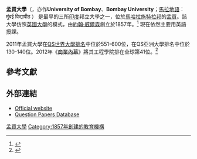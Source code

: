 {{Infobox university
|name = 孟買大學
|image_name = UniversityOfMumbai.png
|image_size = 150px
|native_name = मुंबई विद्यापीठ
|established = 1857年7月18日
|type = [[公立大學|公立大學]]
|motto = {{lang-sa|शीलवृतफला विद्या}}（{{lang-en|The Fruit of Learning is Good Character and Righteous Conduct}}）
|Acronym=[[MU|MU]]
|president =
|provost =
|principal =
|rector =
|chancellor = [[Kateekal_Sankaranarayanan|Kateekal Sankaranarayanan]]
|vice_chancellor = Rajan M. Welukar
| students = 7,579<ref name="MU">{{cite web |title=University Student Enrollment Details |url=https://www.ugc.ac.in/stateuniversitylist.aspx?id=21&Unitype=2 |website=www.ugc.ac.in |accessdate=10 February 2020 |archive-date=2020-10-16 |archive-url=https://web.archive.org/web/20201016032106/https://www.ugc.ac.in/stateuniversitylist.aspx?id=21&Unitype=2 |dead-url=no }}</ref>
| undergrad = 1,459<ref name="MU"/>
| postgrad = 5,638<ref name="MU"/>
|city = [[孟買|孟買]]
|state = [[馬哈拉施特拉邦|馬哈拉施特拉邦]]
|country = [[印度|印度]]
|campus = [[都市|都市]]
|free_label =
|free =
|colors =
|sports =
|mascot =
|nickname =
|affiliations = [[大學捐款委員會_(印度)|UGC]]、[[国家评估与鉴定委员会|NAAC]]、[[印度大學協會|AIU]]
|website = [http://www.mu.ac.in mu.ac.in]
|coor =
|logo =
}}

'''孟買大學'''（{{lang-en|'''University of Mumbai'''}}，亦作'''University of Bombay'''、'''Bombay University'''；[[馬拉地語|馬拉地語]]：मुंबई विद्यापीठ ） 是最早的三所[[印度|印度]]邦立大學之一，位於[[馬哈拉施特拉邦|馬哈拉施特拉邦]]的[[孟買|孟買]]。該大學仿照[[英國大學|英國大學]]的模式，由[[約翰·威爾森_(傳教士)|約翰·威爾森]]創立於1857年。<ref>{{cite web|title=History of the University of Mumbai|url=http://www.mu.ac.in/History.html|publisher=University of Mumbai|accessdate=1 May 2013|deadurl=yes|archiveurl=https://web.archive.org/web/20090425232831/http://www.mu.ac.in/History.html|archivedate=2009年4月25日}}</ref> 現在依然主要用英語授課。

2011年孟買大學在[[QS世界大學排名|QS世界大學排名]]中位於551-600位，在QS亞洲大學排名中位於130-140位。2012年《[[商業內幕|商業內幕]]》將其工程學院排在全球第41位。<ref name="Business Insider">{{cite web|title=The World's Best Engineering Schools|url=http://www.businessinsider.com/the-worlds-best-engineering-schools-2012-6?op=1|publisher=Business Insider|accessdate=5 June 2013|archive-date=2013-06-05|archive-url=https://web.archive.org/web/20130605050037/http://www.businessinsider.com/the-worlds-best-engineering-schools-2012-6?op=1|dead-url=no}}</ref>

==參考文獻==
{{reflist}}

==外部連結==
{{Commonscat|University of Mumbai}}
* [http://www.mu.ac.in/ Official website]{{Wayback|url=http://www.mu.ac.in/ |date=20141210163106 }}
* [http://www.questionpapers.shaalaa.com/ Question Papers Database]{{Wayback|url=http://www.questionpapers.shaalaa.com/ |date=20140824092113 }}

{{Coord|18|58|30|N|72|49|33|E|region:IN-MH_type:edu|display=title}}
{{DEFAULTSORT:Mumbai, University of}}
[[Category:孟買大學|]]
[[Category:1857年創建的教育機構|Category:1857年創建的教育機構]]